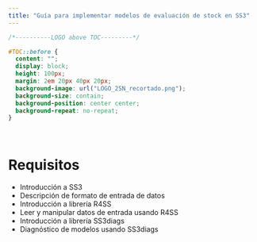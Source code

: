 ```yaml
---
title: "Guía para implementar modelos de evaluación de stock en SS3"
---
```




```css

/*----------LOGO above TOC---------*/

#TOC::before {
  content: "";
  display: block;
  height: 100px;
  margin: 2em 20px 40px 20px;
  background-image: url("LOGO_2SN_recortado.png");
  background-size: contain;
  background-position: center center;
  background-repeat: no-repeat;
}

```



&nbsp;
&nbsp;

# Requisitos
- Introducción  a SS3
- Descripción de formato de entrada de datos
- Introducción a librería R4SS
- Leer y manipular datos de entrada usando R4SS
- Introducción a librería SS3diags
- Diagnóstico de modelos usando SS3diags




